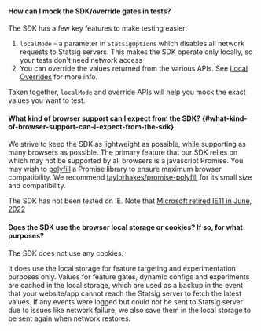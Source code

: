 #### How can I mock the SDK/override gates in tests?

The SDK has a few key features to make testing easier:

1. `localMode` - a parameter in `StatsigOptions` which disables all network requests to Statsig servers. This makes the SDK operate only locally, so your tests don't need network access
2. You can override the values returned from the various APIs. See [Local Overrides](#local-overrides) for more info.

Taken together, `localMode` and override APIs will help you mock the exact values you want to test.

#### What kind of browser support can I expect from the SDK? {#what-kind-of-browser-support-can-i-expect-from-the-sdk}

We strive to keep the SDK as lightweight as possible, while supporting as many browsers as possible. The primary feature that our SDK relies on which may not be supported by all browsers is a javascript Promise. You may wish to [polyfill](https://developer.mozilla.org/en-US/docs/Glossary/Polyfill) a Promise library to ensure maximum browser compatibility. We recommend [taylorhakes/promise-polyfill](https://github.com/taylorhakes/promise-polyfill) for its small size and compatibility.

The SDK has not been tested on IE. Note that [Microsoft retired IE11 in June, 2022](https://blogs.windows.com/windowsexperience/2021/05/19/the-future-of-internet-explorer-on-windows-10-is-in-microsoft-edge/)

#### Does the SDK use the browser local storage or cookies? If so, for what purposes?

The SDK does not use any cookies.

It does use the local storage for feature targeting and experimentation purposes only. Values for feature gates, dynamic configs and experiments are cached in the local storage, which are used as a backup in the event that your website/app cannot reach the Statsig server to fetch the latest values. If any events were logged but could not be sent to Statsig server due to issues like network failure, we also save them in the local storage to be sent again when network restores.
